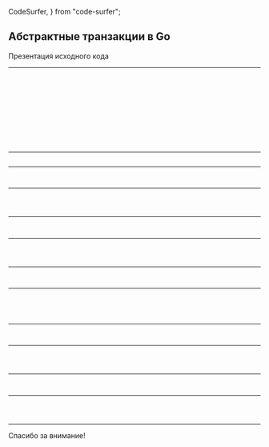   CodeSurfer,
} from "code-surfer";


## Абстрактные транзакции в Go

Презентация исходного кода

---

<CodeSurfer>

```jsx file=./src/base/app_structure.txt title="Структура проекта"
```

```jsx 16:17 file=./src/base/app_structure.txt title="Структура проекта" subtitle="Модели предметной области"
```

```jsx file=./src/base/app_structure.txt title="Структура проекта"
```

```jsx 12:13 file=./src/base/app_structure.txt title="Структура проекта" subtitle="Исполнитель команд"
```

```jsx file=./src/base/app_structure.txt title="Структура проекта"
```

```jsx 18:20 file=./src/base/app_structure.txt title="Структура проекта" subtitle="Реализация репозитория"
```

```jsx file=./src/base/app_structure.txt title="Структура проекта"
```

```jsx 14:15 file=./src/base/app_structure.txt title="Структура проекта" subtitle="Командный интерфейс"
```

```jsx file=./src/base/app_structure.txt title="Структура проекта"
```

```jsx 2:6 file=./src/base/app_structure.txt title="Структура проекта" subtitle="Точки входа"
```

```jsx file=./src/base/app_structure.txt title="Структура проекта"
```

</CodeSurfer>

---

<CodeSurfer>

```jsx file=./src/base/clean_architecture.txt title="Слои сервиса"
```

</CodeSurfer>

---

<CodeSurfer>

```jsx file=./src/base/app_structure.txt title="Слой предметной области"
```

```jsx 17 file=./src/base/app_structure.txt title="Слой предметной области"
```

</CodeSurfer>

---

<CodeSurfer>

```jsx 1:12 file=./src/base/domain/doctor.go title="Слой предметной области" subtitle="Модели ошибок"
```

```jsx 13:32 file=./src/base/domain/doctor.go title="Слой предметной области" subtitle="Модель доктора"
```

```jsx 33:50 file=./src/base/domain/doctor.go title="Слой предметной области" subtitle="Модели коллекций докторов"
```

</CodeSurfer>

---

<CodeSurfer>

```jsx file=./src/base/app_structure.txt title="Слой приложения"
```

```jsx 13 file=./src/base/app_structure.txt title="Слой приложения"
```

</CodeSurfer>

---

<CodeSurfer>

```jsx 1:18 file=./src/base/app/command_executor.go title="Слой приложения" subtitle="Исполнитель команд"
```

```jsx 19:33 file=./src/base/app/command_executor.go title="Слой приложения" subtitle="Команда 'Начать смену'"
```

```jsx 34:54 file=./src/base/app/command_executor.go title="Слой приложения" subtitle="Команда 'Закончить смену'"
```

</CodeSurfer>

---

<CodeSurfer>

```jsx file=./src/base/app_structure.txt title="Инфраструктура: адаптер postgresql"
```

```jsx 20 file=./src/base/app_structure.txt title="Инфраструктура: адаптер postgresql"
```

</CodeSurfer>

---

<CodeSurfer>

```jsx 1:21 file=./src/base/pgsql/doctor_repository.go title="Инфраструктура: адаптер postgresql" subtitle="Реализация репозитория"
```

```jsx 22:37 file=./src/base/pgsql/doctor_repository.go title="Инфраструктура: адаптер postgresql" subtitle="Извлечение модели доктора"
```

```jsx 38:50 file=./src/base/pgsql/doctor_repository.go title="Инфраструктура: адаптер postgresql" subtitle="Обновление модели доктора"
```

```jsx 51:77 file=./src/base/pgsql/doctor_repository.go title="Инфраструктура: адаптер postgresql" subtitle="Извлечение дежурных докторов"
```

</CodeSurfer>

---

<CodeSurfer>

```jsx file=./src/base/app_structure.txt title="Внедрение транзакции"
```

```jsx 13 file=./src/base/app_structure.txt title="Внедрение транзакции"
```

</CodeSurfer>

---

<CodeSurfer>

```jsx 34:54 file=./src/base/app/command_executor.go title="Внедрение транзакции" subtitle="Потерянное обновление"
```

```jsx 35:38 file=./src/base/app/command_executor.go title="Внедрение транзакции" subtitle="Два конкурентных запроса считали, что 1 доктор дежурит"
```

```jsx 49:51 file=./src/base/app/command_executor.go title="Внедрение транзакции" subtitle="Два конкурентных запроса завершили смены двух докторов"
```

</CodeSurfer>

---

<CodeSurfer>

```jsx file=./src/base/app_structure.txt title="Внедрение транзакции"
```

```jsx 20 file=./src/base/app_structure.txt title="Внедрение транзакции"
```

</CodeSurfer>

---

<CodeSurfer>

```jsx 51:77 file=./src/base/pgsql/doctor_repository.go title="Внедрение транзакции" subtitle="Извлечение дежурных докторов"
```

```jsx 56 file=./src/base/pgsql/doctor_repository.go title="Внедрение транзакции" subtitle="Извлечение дежурных докторов"
```

```jsx 56 file=./src/for_update/doctor_repository.go title="Внедрение транзакции" subtitle="Извлечение дежурных докторов: блокировка строк"
```

</CodeSurfer>

---

Спасибо за внимание!
